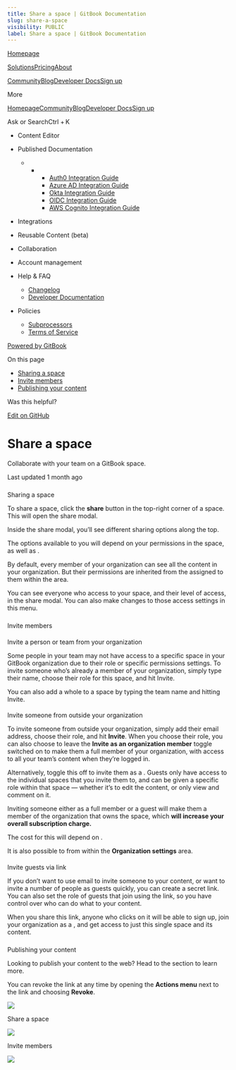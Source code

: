 ```yaml
---
title: Share a space | GitBook Documentation
slug: share-a-space
visibility: PUBLIC
label: Share a space | GitBook Documentation
---
```

[Homepage](https://www.gitbook.com/)

[Solutions](https://www.gitbook.com/solutions/public-docs)[Pricing](https://www.gitbook.com/pricing)[About](https://www.gitbook.com/about)

[Community](https://github.com/GitbookIO/community)[Blog](https://www.gitbook.com/blog)[Developer Docs](https://developer.gitbook.com/)[Sign up](https://gitbook.com/join)

More

[Homepage](https://www.gitbook.com/)[Community](https://github.com/GitbookIO/community)[Blog](https://www.gitbook.com/blog)[Developer Docs](https://developer.gitbook.com/)[Sign up](https://gitbook.com/join)

Ask or SearchCtrl + K

*   Content Editor
    
*   Published Documentation
    
    *   *   *   [Auth0 Integration Guide](https://developer.gitbook.com/visitor-authentication/guides/integrations/how-to-use-auth0-integration-for-visitor-authentication)
            *   [Azure AD Integration Guide](https://developer.gitbook.com/visitor-authentication/guides/integrations/how-to-use-azure-ad-integration-for-visitor-authentication)
            *   [Okta Integration Guide](https://developer.gitbook.com/visitor-authentication/guides/integrations/how-to-use-okta-integration-for-visitor-authentication)
            *   [OIDC Integration Guide](https://developer.gitbook.com/visitor-authentication/guides/integrations/how-to-use-the-oidc-integration-for-visitor-authentication)
            *   [AWS Cognito Integration Guide](https://developer.gitbook.com/visitor-authentication/guides/integrations/how-to-use-the-aws-cognito-integration-for-visitor-authentication)
            
        
    
*   Integrations
    
*   Reusable Content (beta)
    
*   Collaboration
    
*   Account management
    
*   Help & FAQ
    
    *   [Changelog](https://changelog.gitbook.com/)
    *   [Developer Documentation](https://developer.gitbook.com/)
*   Policies
    
    *   [Subprocessors](https://policies.gitbook.com/security/subprocessors)
    *   [Terms of Service](https://policies.gitbook.com/terms)

[Powered by GitBook](https://www.gitbook.com/?utm_source=content&utm_medium=trademark&utm_campaign=NkEGS7hzeqa35sMXQZ4X)

On this page

*   [Sharing a space](#sharing-a-space)
*   [Invite members](#invite-members)
*   [Publishing your content](#publishing-your-content)

Was this helpful?

[Edit on GitHub](https://github.com/GitbookIO/public-docs/blob/main/collaboration/share/share-a-space.md)

Share a space
=============

Collaborate with your team on a GitBook space.

Last updated 1 month ago

### 

[](#sharing-a-space)

Sharing a space

To share a space, click the **share** button in the top-right corner of a space. This will open the share modal.

Inside the share modal, you’ll see different sharing options along the top.

The options available to you will depend on your permissions in the space, as well as .

By default, every member of your organization can see all the content in your organization. But their permissions are inherited from the assigned to them within the area.

You can see everyone who access to your space, and their level of access, in the share modal. You can also make changes to those access settings in this menu.

### 

[](#invite-members)

Invite members

#### 

[](#invite-a-person-or-team-from-your-organization)

Invite a person or team from your organization

Some people in your team may not have access to a specific space in your GitBook organization due to their role or specific permissions settings. To invite someone who’s already a member of your organization, simply type their name, choose their role for this space, and hit Invite.

You can also add a whole to a space by typing the team name and hitting Invite.

#### 

[](#invite-someone-from-outside-your-organization)

Invite someone from outside your organization

To invite someone from outside your organization, simply add their email address, choose their role, and hit **Invite**. When you choose their role, you can also choose to leave the **Invite as an organization member** toggle switched on to make them a full member of your organization, with access to all your team’s content when they’re logged in.

Alternatively, toggle this off to invite them as a . Guests only have access to the individual spaces that you invite them to, and can be given a specific role within that space — whether it’s to edit the content, or only view and comment on it.

Inviting someone either as a full member or a guest will make them a member of the organization that owns the space, which **will increase your overall subscription charge.**

The cost for this will depend on .

It is also possible to from within the **Organization settings** area.

#### 

[](#invite-guests-via-link)

Invite guests via link

If you don’t want to use email to invite someone to your content, or want to invite a number of people as guests quickly, you can create a secret link. You can also set the role of guests that join using the link, so you have control over who can do what to your content.

When you share this link, anyone who clicks on it will be able to sign up, join your organization as a , and get access to just this single space and its content.

### 

[](#publishing-your-content)

Publishing your content

Looking to publish your content to the web? Head to the section to learn more.

You can revoke the link at any time by opening the **Actions menu** next to the link and choosing **Revoke**.

![](https://docs.gitbook.com/~gitbook/image?url=https%3A%2F%2F1050631731-files.gitbook.io%2F%7E%2Ffiles%2Fv0%2Fb%2Fgitbook-x-prod.appspot.com%2Fo%2Fspaces%252FNkEGS7hzeqa35sMXQZ4X%252Fuploads%252F9LxcF6XTJqMOf21fh8uY%252Fcollaboration-share-space.png%3Falt%3Dmedia%26token%3D6fbe4a5e-017c-4539-a1dd-f322e73fc242&width=768&dpr=4&quality=100&sign=21584266&sv=1)

Share a space

![](https://docs.gitbook.com/~gitbook/image?url=https%3A%2F%2F1050631731-files.gitbook.io%2F%7E%2Ffiles%2Fv0%2Fb%2Fgitbook-x-prod.appspot.com%2Fo%2Fspaces%252FNkEGS7hzeqa35sMXQZ4X%252Fuploads%252F6HfVedCFrqn0YCr6n7L4%252Fcollaboration-share-modal.png%3Falt%3Dmedia%26token%3D6515ce6b-d62e-48a8-8c09-81febe7ef1be&width=768&dpr=4&quality=100&sign=f3e123b4&sv=1)

Invite members

![](https://docs.gitbook.com/~gitbook/image?url=https%3A%2F%2F1050631731-files.gitbook.io%2F%7E%2Ffiles%2Fv0%2Fb%2Fgitbook-x-prod.appspot.com%2Fo%2Fspaces%252FNkEGS7hzeqa35sMXQZ4X%252Fuploads%252FIfd7ka3cralqGUz0Z41B%252FFrame%25201.png%3Falt%3Dmedia%26token%3D2cddf304-8c59-4623-b7c2-78b494275308&width=13&dpr=4&quality=100&sign=4304ab0c&sv=1)
